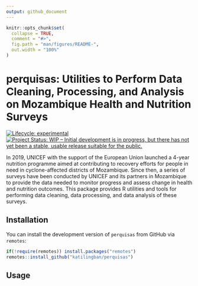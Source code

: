 ```yaml
---
output: github_document
---
```


<!-- README.md is generated from README.Rmd. Please edit that file -->

```r
knitr::opts_chunk$set(
  collapse = TRUE,
  comment = "#>",
  fig.path = "man/figures/README-",
  out.width = "100%"
)
```

# perquisas: Utilities to Perform Data Cleaning, Processing, and Analysis on Mozambique Health and Nutrition Surveys

<!-- badges: start -->
[![Lifecycle: experimental](https://img.shields.io/badge/lifecycle-experimental-orange.svg)](https://lifecycle.r-lib.org/articles/stages.html#experimental)
[![Project Status: WIP – Initial development is in progress, but there has not yet been a stable, usable release suitable for the public.](https://www.repostatus.org/badges/latest/wip.svg)](https://www.repostatus.org/#wip)
<!-- badges: end -->

In 2019, UNICEF with the support of the European Union launched a 4-year nutrition programme aimed at contributing to recovery efforts for people in need in cyclone-affected districts of Mozambique. Since then, a series of surveys have been conducted by UNICEF and its partners in Mozambique to provide the data needed to monitor progress and assess change in health and nutrition outcomes. This package provides R utilities and tools for performing data cleaning, data processing, and data analysis of these surveys.

## Installation

You can install the development version of `perquisas` from GitHub via `remotes`:

``` r
if(!require(remotes)) install.packages("remotes")
remotes::install_github("katilingban/perquisas")
```

## Usage
